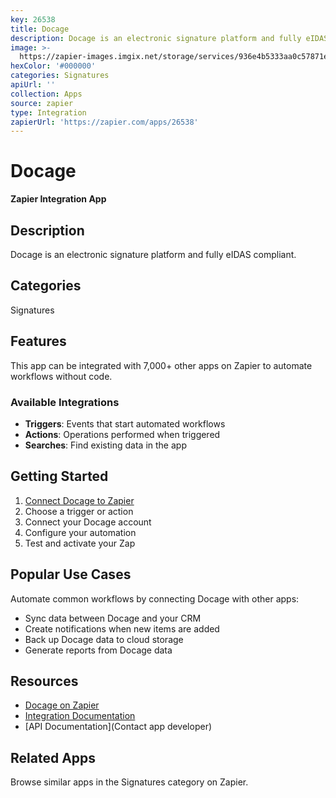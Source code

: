 ```yaml
---
key: 26538
title: Docage
description: Docage is an electronic signature platform and fully eIDAS compliant.
image: >-
  https://zapier-images.imgix.net/storage/services/936e4b5333aa0c57871e8ddf24c935fa.png?auto=format%2Ccompress&ixlib=python-3.0.0&q=50
hexColor: '#000000'
categories: Signatures
apiUrl: ''
collection: Apps
source: zapier
type: Integration
zapierUrl: 'https://zapier.com/apps/26538'
---
```

# Docage

**Zapier Integration App**

## Description

Docage is an electronic signature platform and fully eIDAS compliant.

## Categories

Signatures

## Features

This app can be integrated with 7,000+ other apps on Zapier to automate workflows without code.

### Available Integrations

- **Triggers**: Events that start automated workflows
- **Actions**: Operations performed when triggered
- **Searches**: Find existing data in the app

## Getting Started

1. [Connect Docage to Zapier](https://zapier.com/apps/26538)
2. Choose a trigger or action
3. Connect your Docage account
4. Configure your automation
5. Test and activate your Zap

## Popular Use Cases

Automate common workflows by connecting Docage with other apps:

- Sync data between Docage and your CRM
- Create notifications when new items are added
- Back up Docage data to cloud storage
- Generate reports from Docage data

## Resources

- [Docage on Zapier](https://zapier.com/apps/26538)
- [Integration Documentation](https://zapier.com/apps/26538/integrations)
- [API Documentation](Contact app developer)

## Related Apps

Browse similar apps in the Signatures category on Zapier.
